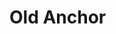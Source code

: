 
# Old Anchor

<ProjectDetails
  region="Vale"
  house="House Melcolm"
  type="Castle"
  status="In Progress"
  warp="/warp oldanchor"
  projectLead="Enah"
  dateStarted="March 10, 2018"
  dateCompleted="Invalid Date"
/>
